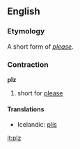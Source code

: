 {{see|PLZ}}
==English==
===Etymology===
A short form of ''[[please]]''.
===Contraction===
'''plz'''
# {{slang}} short for [[please]]

====Translations====
{{trans-top|short for please}}
*Icelandic: [[plís]]
{{trans-mid}}
{{trans-bottom}}

[[it:plz]]